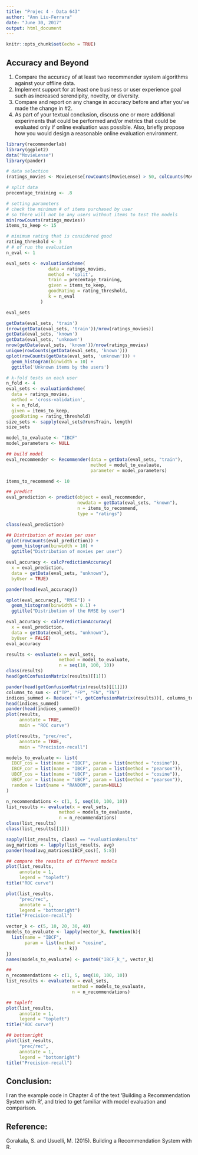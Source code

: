 ---
title: "Projec 4 - Data 643"
author: "Ann Liu-Ferrara"
date: "June 30, 2017"
output: html_document
---

```{r setup, include=FALSE}
knitr::opts_chunk$set(echo = TRUE)
```

## Accuracy and Beyond

1. Compare the accuracy of at least two recommender system algorithms against your offline data.
2. Implement support for at least one business or user experience goal such as increased serendipity, novelty, or diversity.
3. Compare and report on any change in accuracy before and after you've made the change in #2.
4. As part of your textual conclusion, discuss one or more additional experiments that could be performed and/or metrics that could be evaluated only if online evaluation was possible. Also, briefly propose how you would design a reasonable online evaluation environment.

```{r}
library(recommenderlab)
library(ggplot2)
data("MovieLense")
library(pander)

# data selection 
(ratings_movies <- MovieLense[rowCounts(MovieLense) > 50, colCounts(MovieLense) > 100])

# split data
precentage_training <- .8

# setting parameters
# check the minimum # of items purchased by user 
# so there will not be any users without items to test the models
min(rowCounts(ratings_movies))
items_to_keep <- 15

# minimum rating that is considered good
rating_threshold <- 3
# # of run the evaluation
n_eval <- 1

eval_sets <- evaluationScheme(
                data = ratings_movies,
                method = 'split',
                train = precentage_training, 
                given = items_to_keep,
                goodRating = rating_threshold,
                k = n_eval
             )

eval_sets

getData(eval_sets, 'train')
(nrow(getData(eval_sets, 'train'))/nrow(ratings_movies))
getData(eval_sets, 'known')
getData(eval_sets, 'unknown')
nrow(getData(eval_sets, 'known'))/nrow(ratings_movies)
unique(rowCounts(getData(eval_sets, 'known')))
qplot(rowCounts(getData(eval_sets, 'unknown'))) + 
  geom_histogram(binwidth = 10) +
  ggtitle('Unknown items by the users')

# k-fold tests on each user
n_fold <- 4
eval_sets <- evaluationScheme(
  data = ratings_movies, 
  method = 'cross-validation',
  k = n_fold,
  given = items_to_keep,
  goodRating = rating_threshold)
size_sets <- sapply(eval_sets@runsTrain, length)
size_sets

model_to_evaluate <- "IBCF"
model_parameters <- NULL

## build model
eval_recommender <- Recommender(data = getData(eval_sets, "train"),
                                method = model_to_evaluate,
                                parameter = model_parameters)

items_to_recommend <- 10

## predict
eval_prediction <- predict(object = eval_recommender,
                           newdata = getData(eval_sets, "known"),
                           n = items_to_recommend,
                           type = "ratings")

class(eval_prediction)

## Distribution of movies per user
qplot(rowCounts(eval_prediction)) +
  geom_histogram(binwidth = 10) +
  ggtitle("Distribution of movies per user")

eval_accuracy <- calcPredictionAccuracy(
  x = eval_prediction,
  data = getData(eval_sets, "unknown"),
  byUser = TRUE)

pander(head(eval_accuracy))

qplot(eval_accuracy[, "RMSE"]) +
  geom_histogram(binwidth = 0.1) +
  ggtitle("Distribution of the RMSE by user")

eval_accuracy <- calcPredictionAccuracy(
  x = eval_prediction,
  data = getData(eval_sets, "unknown"),
  byUser = FALSE)
eval_accuracy

results <- evaluate(x = eval_sets,
                    method = model_to_evaluate,
                    n = seq(10, 100, 10))
class(results)
head(getConfusionMatrix(results)[[1]])

pander(head(getConfusionMatrix(results)[[1]]))
columns_to_sum <- c("TP", "FP", "FN", "TN")
indices_summed <- Reduce("+", getConfusionMatrix(results))[, columns_to_sum]
head(indices_summed)
pander(head(indices_summed))
plot(results,
     annotate = TRUE,
     main = "ROC curve")

plot(results, "prec/rec",
     annotate = TRUE,
     main = "Precision-recall")

models_to_evaluate <- list(
  IBCF_cos = list(name = "IBCF", param = list(method = "cosine")),
  IBCF_cor = list(name = "IBCF", param = list(method = "pearson")),
  UBCF_cos = list(name = "UBCF", param = list(method = "cosine")),
  UBCF_cor = list(name = "UBCF", param = list(method = "pearson")),
  random = list(name = "RANDOM", param=NULL)
)

n_recommendations <- c(1, 5, seq(10, 100, 10))
list_results <- evaluate(x = eval_sets,
                    method = models_to_evaluate,
                    n = n_recommendations)
class(list_results)
class(list_results[[1]])

sapply(list_results, class) == "evaluationResults"
avg_matrices <- lapply(list_results, avg)
pander(head(avg_matrices$IBCF_cos)[, 5:8])

## compare the results of different models
plot(list_results,
     annotate = 1,
     legend = "topleft")
title("ROC curve")

plot(list_results,
     "prec/rec",
     annotate = 1,
     legend = "bottomright")
title("Precision-recall")

vector_k <- c(5, 10, 20, 30, 40)
models_to_evaluate <- lapply(vector_k, function(k){
  list(name = "IBCF",
       param = list(method = "cosine",
                    k = k))
})
names(models_to_evaluate) <- paste0("IBCF_k_", vector_k)

## 
n_recommendations <- c(1, 5, seq(10, 100, 10))
list_results <- evaluate(x = eval_sets,
                         method = models_to_evaluate,
                         n = n_recommendations)

## topleft
plot(list_results,
     annotate = 1,
     legend = "topleft")
title("ROC curve")

## bottomright
plot(list_results,
     "prec/rec",
     annotate = 1,
     legend = "bottomright")
title("Precision-recall")

```

## Conclusion:

I ran the example code in Chapter 4 of the text 'Building a Recommendation System with R', and tried to get familiar with model evaluation and comparison.

## Reference:

Gorakala, S. and Usuelli, M. (2015). Building a Recommendation System with R.

